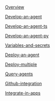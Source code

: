 [Overview](Agents/Overview)

[Develop-an-agent](Agents/Develop-an-agent)

[Develop-an-agent-ts](Agents/Develop-an-agent-ts)

[Develop-an-agent-py](Agents/Develop-an-agent-py)

[Variables-and-secrets](Agents/Variables-and-secrets)

[Deploy-an-agent](Agents/Deploy-an-agent)

[Deploy-multiple](Agents/Deploy-multiple)

[Query-agents](Agents/Query-agents)

[Github-integration](Agents/Github-integration)

[Integrate-in-apps](Agents/Integrate-in-apps)